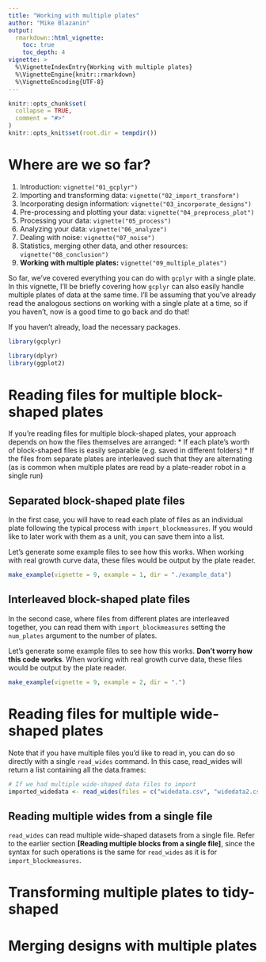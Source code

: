 ```yaml
---
title: "Working with multiple plates"
author: "Mike Blazanin"
output: 
  rmarkdown::html_vignette:
    toc: true
    toc_depth: 4
vignette: >
  %\VignetteIndexEntry{Working with multiple plates}
  %\VignetteEngine{knitr::rmarkdown}
  %\VignetteEncoding{UTF-8}
---
```


```r
knitr::opts_chunk$set(
  collapse = TRUE,
  comment = "#>"
)
knitr::opts_knit$set(root.dir = tempdir())
```

# Where are we so far?

1. Introduction: `vignette("01_gcplyr")`
2. Importing and transforming data: `vignette("02_import_transform")`
3. Incorporating design information: `vignette("03_incorporate_designs")`
4. Pre-processing and plotting your data: `vignette("04_preprocess_plot")`
5. Processing your data: `vignette("05_process")`
6. Analyzing your data: `vignette("06_analyze")`
7. Dealing with noise: `vignette("07_noise")`
8. Statistics, merging other data, and other resources: `vignette("08_conclusion")`
9. **Working with multiple plates:** `vignette("09_multiple_plates")`


So far, we've covered everything you can do with `gcplyr` with a single plate. In this vignette, I'll be briefly covering how `gcplyr` can also easily handle multiple plates of data at the same time. I'll be assuming that you've already read the analogous sections on working with a single plate at a time, so if you haven't, now is a good time to go back and do that!

If you haven't already, load the necessary packages.

```r
library(gcplyr)

library(dplyr)
library(ggplot2)
```

# Reading files for multiple block-shaped plates

If you're reading files for multiple block-shaped plates, your approach depends on how the files themselves are arranged:
* If each plate's worth of block-shaped files is easily separable (e.g. saved in different folders)
* If the files from separate plates are interleaved such that they are alternating (as is common when multiple plates are read by a plate-reader robot in a single run)

## Separated block-shaped plate files
In the first case, you will have to read each plate of files as an individual plate following the typical process with `import_blockmeasures`. If you would like to later work with them as a unit, you can save them into a list.

Let's generate some example files to see how this works. When working with real growth curve data, these files would be output by the plate reader.

```r
make_example(vignette = 9, example = 1, dir = "./example_data")
```




## Interleaved block-shaped plate files

In the second case, where files from different plates are interleaved together, you can read them with `import_blockmeasures` setting the `num_plates` argument to the number of plates.

Let's generate some example files to see how this works. **Don't worry how this code works**. When working with real growth curve data, these files would be output by the plate reader.

```r
make_example(vignette = 9, example = 2, dir = ".")
```


# Reading files for multiple wide-shaped plates

Note that if you have multiple files you'd like to read in, you can do so directly with a single `read_wides` command. In this case, read_wides will return a list containing all the data.frames:

```r
# If we had multiple wide-shaped data files to import
imported_widedata <- read_wides(files = c("widedata.csv", "widedata2.csv"))
```


## Reading multiple wides from a single file
`read_wides` can read multiple wide-shaped datasets from a single file. Refer to the earlier section **[Reading multiple blocks from a single file]**, since the syntax for such operations is the same for `read_wides` as it is for `import_blockmeasures`.

# Transforming multiple plates to tidy-shaped



# Merging designs with multiple plates



